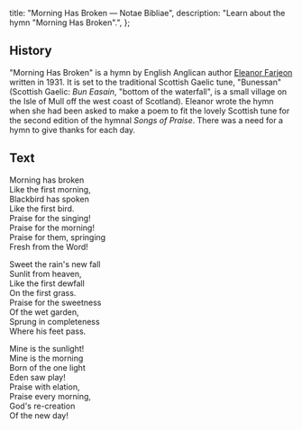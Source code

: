   title: "Morning Has Broken — Notae Bibliae",
  description: "Learn about the hymn \"Morning Has Broken\".",
};

<Initial text="Morning Has Broken" />

## History

"Morning Has Broken" is a hymn by English Anglican author [Eleanor Farjeon](/liturgy/music/composers/eleanor-farjeon) written in 1931. It is set to the traditional Scottish Gaelic tune, "Bunessan" (Scottish Gaelic: *Bun Easain*, "bottom of the waterfall", is a small village on the Isle of Mull off the west coast of Scotland). Eleanor wrote the hymn when she had been asked to make a poem to fit the lovely Scottish tune for the second edition of the hymnal *Songs of Praise*. There was a need for a hymn to give thanks for each day.

## Text

Morning has broken<br/>
Like the first morning,<br/>
Blackbird has spoken<br/>
Like the first bird.<br/>
Praise for the singing!<br/>
Praise for the morning!<br/>
Praise for them, springing<br/>
Fresh from the Word!

Sweet the rain's new fall<br/>
Sunlit from heaven,<br/>
Like the first dewfall<br/>
On the first grass.<br/>
Praise for the sweetness<br/>
Of the wet garden,<br/>
Sprung in completeness<br/>
Where his feet pass.

Mine is the sunlight!<br/>
Mine is the morning<br/>
Born of the one light<br/>
Eden saw play!<br/>
Praise with elation,<br/>
Praise every morning,<br/>
God's re-creation<br/>
Of the new day!
